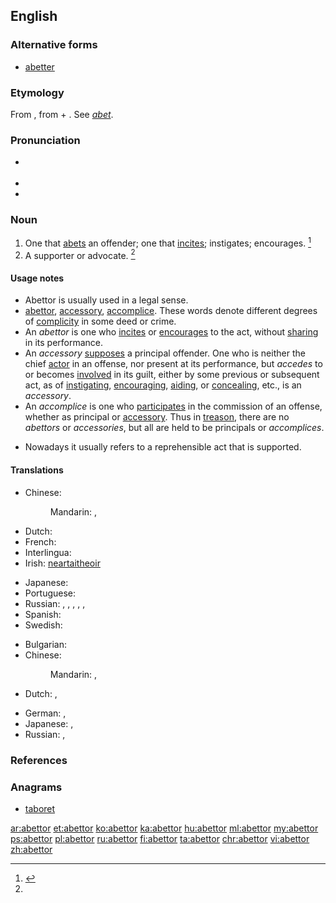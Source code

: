 ==English==

===Alternative forms===
* [[abetter]]

===Etymology===
From {{etyl|xno|en}} {{term|abettour|lang=fro}}, from {{etyl|fro|en}} {{term|abeter|lang=fro}} + {{term|-our||-or|lang=fro}}. See ''[[abet]]''.

===Pronunciation===
* {{a|US}} {{IPA|/əˈbɛt.ɚ/|/əˈbɛt.e/}}
* {{audio|Abettor1 US.ogg|Audio (U.S.A.)}}
* {{audio|Abettor2 US.ogg|Audio (U.S.A.)}}

===Noun===
{{en-noun}}

# One that [[abet]]s an offender; one that [[incite]]s; instigates; encourages. {{defdate|First attested from 1350 to 1470.}}<ref name=SOED>{{R:SOED5|page=4}}</ref>
# A supporter or advocate. {{defdate|Late 16<sup>th</sup> century.}}<ref name=SOED/>

====Usage notes====
* Abettor is usually used in a legal sense.
* [[abettor]], [[accessory]], [[accomplice]]. These words denote different degrees of [[complicity]] in some deed or crime.
* An ''abettor'' is one who [[incites]] or [[encourages]] to the act, without [[sharing]] in its performance.
* An ''accessory'' [[supposes]] a principal offender. One who is neither the chief [[actor]] in an offense, nor present at its performance, but ''accedes'' to or becomes [[involved]] in its guilt, either by some previous or subsequent act, as of [[instigating]], [[encouraging]], [[aiding]], or [[concealing]], etc., is an ''accessory''.
* An ''accomplice'' is one who [[participates]] in the commission of an offense, whether as principal or [[accessory]]. Thus in [[treason]], there are no ''abettors'' or ''accessories'', but all are held to be principals or ''accomplices''.
* {{sense|supporter}} Nowadays it usually refers to a reprehensible act that is supported.

====Translations====
{{trans-top|accomplice}}
* Chinese:
*: Mandarin: {{t+|cmn|幫兇|sc=Hani}}, {{t+|cmn|帮凶|tr=bāngxiōng|sc=Hani}}
* Dutch: {{t+|nl|medeplichtige|c}}
* French: {{t+|fr|complice|m|f}}
* Interlingua: {{t|ia|complice}}
* Irish: [[neartaitheoir]]
{{trans-mid}}
* Japanese: {{t|ja|共犯者|tr=きょうはんしゃ, kyōhansha|sc=Jpan}}
* Portuguese: {{t+|pt|cúmplice}}
* Russian: {{t+|ru|посо́бник|m|sc=Cyrl}}, {{t+|ru|посо́бница|f|sc=Cyrl}}, {{t+|ru|соуча́стник|m|sc=Cyrl}}, {{t+|ru|соуча́стница|f|sc=Cyrl}}, {{t+|ru|соо́бщник|m|sc=Cyrl}}, {{t+|ru|соо́бщница|f|sc=Cyrl}}
* Spanish: {{t|es|cómplice|m|f}}
* Swedish: {{t+|sv|medhjälpare|c}}
{{trans-bottom}}

{{trans-top|inciter}}
* Bulgarian: {{t+|bg|подстрека́тел}}
* Chinese:
*: Mandarin: {{t+|cmn|幫兇|sc=Hani}}, {{t+|cmn|帮凶|tr=bāngxiōng|sc=Hani}}
* Dutch: {{t|nl|aanstichter|m}}, {{t|nl|opstoker|m}}
{{trans-mid}}
* German: {{t|de|Anstifter|m}}, {{t|de|Anstifterin|f}}
* Japanese: {{t|ja|教唆者|tr=きょうさしゃ, kyōsansha|sc=Jpan}}, {{t|ja|教唆犯|tr=きょうさはん, kyōsanhan|sc=Jpan}}
* Russian: {{t+|ru|подстрека́тель|m|sc=Cyrl}}, {{t+|ru|подстрека́тельница|f|sc=Cyrl}}
{{trans-bottom}}

===References===
<references/>

===Anagrams===
* [[taboret#English|taboret]]

[[ar:abettor]]
[[et:abettor]]
[[ko:abettor]]
[[ka:abettor]]
[[hu:abettor]]
[[ml:abettor]]
[[my:abettor]]
[[ps:abettor]]
[[pl:abettor]]
[[ru:abettor]]
[[fi:abettor]]
[[ta:abettor]]
[[chr:abettor]]
[[vi:abettor]]
[[zh:abettor]]
